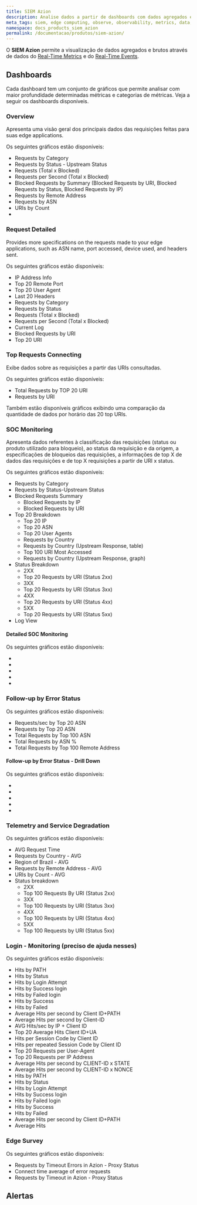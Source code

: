 ```yaml
---
title: SIEM Azion
description: Analise dados a partir de dashboards com dados agregados e brutos.
meta_tags: siem, edge computing, observe, observability, metrics, data, events
namespace: docs_products_siem_azion
permalink: /documentacao/produtos/siem-azion/
---
```


O **SIEM Azion** permite a visualização de dados agregados e brutos através de dados do [Real-Time Metrics](/pt-br/documentacao/produtos/real-time-metrics/) e do [Real-Time Events](/pt-br/documentacao/produtos/real-time-events/).

## Dashboards

Cada dashboard tem um conjunto de gráficos que permite analisar com maior profundidade determinadas métricas e categorias de métricas. Veja a seguir os dashboards disponíveis.

### Overview

Apresenta uma visão geral dos principais dados das requisições feitas para suas edge applications. 

Os seguintes gráficos estão disponíveis:

- Requests by Category
- Requests by Status - Upstream Status
- Requests (Total x Blocked)
- Requests per Second (Total x Blocked)
- Blocked Requests by Summary (Blocked Requests by URI, Blocked Requests by Status, Blocked Requests by IP)
- Requests by Remote Address
- Requests by ASN
- URIs by Count
- 

### Request Detailed

Provides more specifications on the requests made to your edge applications, such as ASN name, port accessed, device used, and headers sent.

Os seguintes gráficos estão disponíveis:

- IP Address Info
- Top 20 Remote Port
- Top 20 User Agent
- Last 20 Headers
- Requests by Category
- Requests by Status
- Requests (Total x Blocked)
- Requests per Second (Total x Blocked)
- Current Log
- Blocked Requests by URI
- Top 20 URI

### Top Requests Connecting

Exibe dados sobre as requisições a partir das URIs consultadas.

Os seguintes gráficos estão disponíveis:

- Total Requests by TOP 20 URI
- Requests by URI

Também estão disponíveis gráficos exibindo uma comparação da quantidade de dados por horário das 20 top URIs.

### SOC Monitoring

Apresenta dados referentes à classificação das requisições (status ou produto utilizado para bloqueio), ao status da requisição e da origem, a especificações de bloqueios das requisições, a informações de top X de dados das requisições e de top X requisições a partir de URI x status.

Os seguintes gráficos estão disponíveis:

- Requests by Category
- Requests by Status-Upstream Status
- Blocked Requests Summary
    - Blocked Requests by IP
    - Blocked Requests by URI
- Top 20 Breakdown
    - Top 20 IP
    - Top 20 ASN
    - Top 20 User Agents
    - Requests by Country
    - Requests by Country (Upstream Response, table)
    - Top 100 URI Most Accessed
    - Requests by Country (Upstream Response, graph)
- Status Breakdown
    - 2XX
    - Top 20 Requests by URI (Status 2xx)
    - 3XX
    - Top 20 Requests by URI (Status 3xx)
    - 4XX
    - Top 20 Requests by URI (Status 4xx)
    - 5XX
    - Top 20 Requests by URI (Status 5xx)
- Log View

#### Detailed SOC Monitoring



Os seguintes gráficos estão disponíveis:

- 
- 
- 
- 
- 

### Follow-up by Error Status



Os seguintes gráficos estão disponíveis:

- Requests/sec by Top 20 ASN
- Requests by Top 20 ASN
- Total Requests by Top 100 ASN
- Total Requests by ASN %
- Total Requests by Top 100 Remote Address

#### Follow-up by Error Status - Drill Down



Os seguintes gráficos estão disponíveis:

- 
- 
- 
- 
- 

### Telemetry and Service Degradation



Os seguintes gráficos estão disponíveis:

- AVG Request Time
- Requests by Country - AVG
- Region of Brazil - AVG
- Requests by Remote Address - AVG
- URIs by Count - AVG
- Status breakdown
    - 2XX
    - Top 100 Requests By URI (Status 2xx)
    - 3XX
    - Top 100 Requests by URI (Status 3xx)
    - 4XX
    - Top 100 Requests by URI (Status 4xx)
    - 5XX
    - Top 100 Requests by URI (Status 5xx)

### Login - Monitoring (preciso de ajuda nesses)



Os seguintes gráficos estão disponíveis:

- Hits by PATH
- Hits by Status
- Hits by Login Attempt
- Hits by Success login
- Hits by Failed login
- Hits by Success
- Hits by Failed
- Average Hits per second by Client ID+PATH
- Average Hits per second by Client-ID
- AVG Hits/sec by IP + Client ID
- Top 20 Average Hits Client ID+UA
- Hits per Session Code by Client ID
- Hits per repeated Session Code by Client ID
- Top 20 Requests per User-Agent
- Top 20 Requests per IP Address
- Average Hits per second by CLIENT-ID x STATE
- Average Hits per second by CLIENT-ID x NONCE
- Hits by PATH
- Hits by Status
- Hits by Login Attempt
- Hits by Success login
- Hits by Failed login
- Hits by Success
- Hits by Failed
- Average Hits per second by Client ID+PATH
- Average Hits 

### Edge Survey



Os seguintes gráficos estão disponíveis:

- Requests by Timeout Errors in Azion - Proxy Status
- Connect time average of error requests
- Requests by Timeout in Azion - Proxy Status

## Alertas



